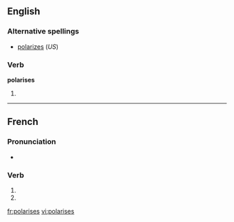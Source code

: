 {{also|polarisés}}
==English==

===Alternative spellings===
* [[polarizes]] (''US'')

===Verb===
'''polarises'''

# {{third-person singular of|[[polarise]]}}

----

==French==

===Pronunciation===
* {{IPA|lang=fr|/pɔ.la.ʁiz/}}

===Verb===
{{fr-verb-form}}

# {{conjugation of|polariser||2|s|pres|ind|lang=fr}}
# {{conjugation of|polariser||2|s|pres|sub|lang=fr}}

[[fr:polarises]]
[[vi:polarises]]